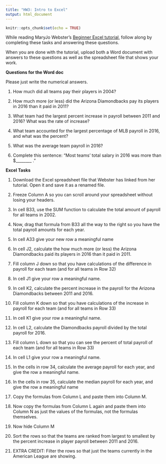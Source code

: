 ```yaml
---
title: "HW3: Intro to Excel"
output: html_document
---
```


```r
knitr::opts_chunk$set(echo = TRUE)
```
While reading MaryJo Webster's [Beginner Excel tutorial](https://mjwebster.github.io/DataJ/BeginnerExcel.html), follow along by completing these tasks and answering these questions.


When you are done with the tutorial, upload both a Word document with answers to these questions as well as the spreadsheet file that shows your work.

**Questions for the Word doc**

Please just write the numerical answers.

1. How much did all teams pay their players in 2004?

2. How much more (or less) did the Arizona Diamondbacks pay its players in 2016 than it paid in 2011?

3. What team had the largest percent increase in payroll between 2011 and 2016? What was the rate of increase?

4. What team accounted for the largest percentage of MLB payroll in 2016, and what was the percent?

5. What was the average team payroll in 2016?

6. Complete this sentence: "Most teams' total salary in 2016 was more than $________ ."

**Excel Tasks** 

1. Download the Excel spreadsheet file that Webster has linked from her tutorial. Open it and save it as a renamed file.

2. Freeze Column A so you can scroll around your spreadsheet without losing your headers.

3. In cell B33, use the SUM function to calculate the total amount of payroll for all teams in 2002.

4. Now, drag that formula from B33 all the way to the right so you have the total payroll amounts for each year.

5. In cell A33 give your new row a meaningful name

6. In cell J2, calculate the how much more (or less) the Arizona Diamondbacks paid its players in 2016 than it paid in 2011.

7. Fill column J down so that you have calculations of the difference in payroll for each team (and for all teams in Row 32)

8. In cell J1 give your row a meaningful name.

9. In cell K2, calculate the percent increase in the payroll for the Arizona Diamondbacks between 2011 and 2016.

10. Fill column K down so that you have calculations of the increase in payroll for each team (and for all teams in Row 33)

11. In cell K1 give your row a meaningful name.

12. In cell L2, calculate the Diamondbacks payroll divided by the total payroll for 2016.

13. Fill column L down so that you can see the percent of total payroll of each team (and for all teams in Row 33)

14. In cell L1 give your row a meaningful name.

15. In the cells in row 34, calculate the average payroll for each year, and give the row a meaningful name.

16. In the cells in row 35, calculate the median payroll for each year, and give the row a meaningful name

17. Copy the formulas from Column L and paste them into Column M.

18. Now copy the formulas from Column L again and paste them into Column N as just the values of the formulas, not the formulas themselves.

19. Now hide Column M

20. Sort the rows so that the teams are ranked from largest to smallest by the percent increase in player payroll between 2011 and 2016.

21. EXTRA CREDIT: Filter the rows so that just the teams currently in the American League are showing.